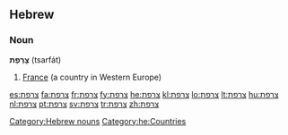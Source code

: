 ==Hebrew==
===Noun===
'''צָרְפַת''' (tsarfát) {{f}}

# [[France]] (a country in Western Europe)

[[Category:Hebrew nouns]]
[[Category:he:Countries]]

[[es:צרפת]]
[[fa:צרפת]]
[[fr:צרפת]]
[[fy:צרפת]]
[[he:צרפת]]
[[kl:צרפת]]
[[lo:צרפת]]
[[lt:צרפת]]
[[hu:צרפת]]
[[nl:צרפת]]
[[pt:צרפת]]
[[sv:צרפת]]
[[tr:צרפת]]
[[zh:צרפת]]